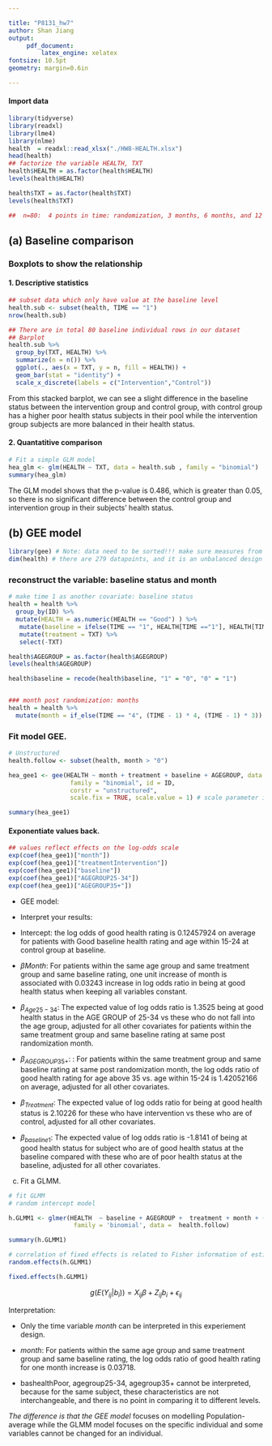 ```yaml
---

title: "P8131_hw7"
author: Shan Jiang 
output:
     pdf_document:
         latex_engine: xelatex
fontsize: 10.5pt
geometry: margin=0.6in 

---
```



#### Import data 

```r
library(tidyverse)
library(readxl)
library(lme4)
library(nlme)
health  = readxl::read_xlsx("./HW8-HEALTH.xlsx")
head(health)
## factorize the variable HEALTH, TXT 
health$HEALTH = as.factor(health$HEALTH)
levels(health$HEALTH)

health$TXT = as.factor(health$TXT)
levels(health$TXT)

##  n=80:  4 points in time: randomization, 3 months, 6 months, and 12 months post-randomization.
```

## (a) Baseline comparison 

### Boxplots to show the relationship

#### 1. Descriptive statistics

```r
## subset data which only have value at the baseline level 
health.sub <- subset(health, TIME == "1")
nrow(health.sub)

## There are in total 80 baseline individual rows in our dataset
## Barplot 
health.sub %>% 
  group_by(TXT, HEALTH) %>% 
  summarize(n = n()) %>% 
  ggplot(., aes(x = TXT, y = n, fill = HEALTH)) +  
  geom_bar(stat = "identity") +
  scale_x_discrete(labels = c("Intervention","Control"))

```


From this stacked barplot, we can see a slight difference in the baseline status between the intervention group and control group, with control group has a higher poor health status subjects in their pool while the intervention group subjects are more balanced in their health status.  


#### 2. Quantatitive comparison

```r
# Fit a simple GLM model 
hea_glm <- glm(HEALTH ~ TXT, data = health.sub , family = "binomial")
summary(hea_glm)

```

The GLM model shows that the p-value is 0.486, which is greater than 0.05, so there is no significant difference between the control group and intervention group in their subjects' health status. 



## (b) GEE model

```r
library(gee) # Note: data need to be sorted!!! make sure measures from the same subject are together!
dim(health) # there are 279 datapoints, and it is an unbalanced design as there are some data points missing
```

### reconstruct the variable: baseline status and month 

```r
# make time 1 as another covariate: baseline status
health = health %>%
  group_by(ID) %>% 
  mutate(HEALTH = as.numeric(HEALTH == "Good") ) %>% 
   mutate(baseline = ifelse(TIME == "1", HEALTH[TIME =="1"], HEALTH[TIME =="1"])) %>% 
   mutate(treatment = TXT) %>% 
   select(-TXT)

health$AGEGROUP = as.factor(health$AGEGROUP)
levels(health$AGEGROUP) 

health$baseline = recode(health$baseline, "1" = "0", "0" = "1")


### month post randomization: months
health = health %>% 
  mutate(month = if_else(TIME == "4", (TIME - 1) * 4, (TIME - 1) * 3))

```


### Fit model GEE.

```r
# Unstructured 
health.follow <- subset(health, month > "0")

hea_gee1 <- gee(HEALTH ~ month + treatment + baseline + AGEGROUP, data = health.follow, 
                 family = "binomial", id = ID,
                 corstr = "unstructured", 
                 scale.fix = TRUE, scale.value = 1) # scale parameter is phi (over dispersion)

summary(hea_gee1)
```

#### Exponentiate values back. 

```r
## values reflect effects on the log-odds scale
exp(coef(hea_gee1)["month"])
exp(coef(hea_gee1)["treatmentIntervention"])  
exp(coef(hea_gee1)["baseline"]) 
exp(coef(hea_gee1)["AGEGROUP25-34"]) 
exp(coef(hea_gee1)["AGEGROUP35+"]) 
```


* GEE model:

* Interpret your results:

* Intercept: the log odds of good health rating is 0.12457924 on average for patients with Good baseline health rating and age within 15-24 at control group at baseline.

* $\beta{Month}$: For patients within the same age group and same treatment group and same baseline rating, one unit increase of month is associated with 0.03243 increase in log odds ratio in being at good health status when keeping all variables constant.

* $\beta_{Age25-34}$: The expected value of log odds ratio is 1.3525 being at good health status in the AGE GROUP of 25-34 vs these who do not fall into the age group, adjusted for all other covariates for patients within the same treatment group and same baseline rating at same post randomization month.

* $\beta_{AGEGROUP35+}$: : For patients within the same treatment group and same baseline rating at same post randomization month, the log odds ratio of good health rating for age above 35 vs. age within 15-24 is 1.42052166 on average, adjusted for all other covariates. 

* $\beta_{Treatment}$: The expected value of log odds ratio for being at good health status is  2.10226 for these who have intervention vs these who are of control, adjusted for all other covariates. 

* $\beta_{baseline1}$: The expected value of log odds ratio is -1.8141 of being at good health status for subject who are of good health status at the baseline compared with these who are of poor health status at the baseline, adjusted for all other covariates. 



(c) Fit a GLMM.

```r
# fit GLMM 
# random intercept model

h.GLMM1 <- glmer(HEALTH  ~ baseline + AGEGROUP +  treatment + month + (1 | ID), 
                  family = 'binomial', data =  health.follow)

summary(h.GLMM1) 

# correlation of fixed effects is related to Fisher information of estimates
random.effects(h.GLMM1)

fixed.effects(h.GLMM1)

```

$$g(E(Y_{ij}|b_i)) = X_{ij}\beta + Z_{ij}b_i+ \epsilon_{ij}$$

Interpretation: 

* Only the time variable $month$ can be interpreted in this experiement design. 

* $month$: For patients within the same age group and same treatment group and same baseline rating, the log odds ratio of good health rating for one month increase is 0.03718.

* bashealthPoor, agegroup25-34, agegroup35+ cannot be interpreted, because for the same subject, these characteristics are not interchangeable, and there is no point in comparing it to different levels.


*The difference is that the GEE model* focuses on modelling Population-average while the GLMM model focuses on the specific individual and some variables cannot be changed for an individual.



